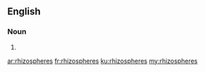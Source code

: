 ==English==

===Noun===
{{head|en}}

# {{plural of|rhizosphere}}

[[ar:rhizospheres]]
[[fr:rhizospheres]]
[[ku:rhizospheres]]
[[my:rhizospheres]]